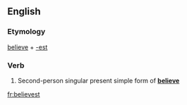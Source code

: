 ==English==

===Etymology===
[[believe]] + [[-est]]

===Verb===
{{en-verb form}}

# {{context|archaic}} Second-person singular present simple form of '''[[believe]]'''

[[fr:believest]]